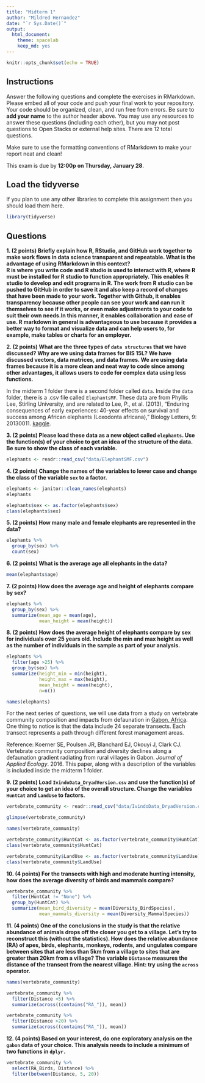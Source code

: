 ```yaml
---
title: "Midterm 1"
author: "Mildred Hernandez"
date: "`r Sys.Date()`"
output:
  html_document: 
    theme: spacelab
    keep_md: yes
---
```


```r
knitr::opts_chunk$set(echo = TRUE)
```

## Instructions
Answer the following questions and complete the exercises in RMarkdown. Please embed all of your code and push your final work to your repository. Your code should be organized, clean, and run free from errors. Be sure to **add your name** to the author header above. You may use any resources to answer these questions (including each other), but you may not post questions to Open Stacks or external help sites. There are 12 total questions.  

Make sure to use the formatting conventions of RMarkdown to make your report neat and clean!  

This exam is due by **12:00p on Thursday, January 28**.  

## Load the tidyverse
If you plan to use any other libraries to complete this assignment then you should load them here.
```r
library(tidyverse)
```

## Questions
**1. (2 points) Briefly explain how R, RStudio, and GitHub work together to make work flows in data science transparent and repeatable. What is the advantage of using RMarkdown in this context?**  
**R is where you write code and R studio is used to interact with R, where R must be installed for R studio to function appropriately. This enables R studio to develop and edit programs in R. The work from R studio can be pushed to GitHub in order to save it and also keep a record of changes that have been made to your work. Together with Github, it enables transparency because other people can see your work and can run it themselves to see if it works, or even make adjustments to your code to suit their own needs.In this manner, it enables collaboration and ease of use. R markdown in general is advantageous to use because it provides a better way to format and visualize data and can help users to, for example, make tables or charts for an employer.**

**2. (2 points) What are the three types of `data structures` that we have discussed? Why are we using data frames for BIS 15L?**
**We have discussed vectors, data matrices, and data frames. We are using data frames because it is a more clean and neat way to code since among other advantages, it allows users to code for complex data using less functions.**

In the midterm 1 folder there is a second folder called `data`. Inside the `data` folder, there is a .csv file called `ElephantsMF`. These data are from Phyllis Lee, Stirling University, and are related to Lee, P., et al. (2013), "Enduring consequences of early experiences: 40-year effects on survival and success among African elephants (Loxodonta africana)," Biology Letters, 9: 20130011. [kaggle](https://www.kaggle.com/mostafaelseidy/elephantsmf).  

**3. (2 points) Please load these data as a new object called `elephants`. Use the function(s) of your choice to get an idea of the structure of the data. Be sure to show the class of each variable.**
```r
elephants <- readr::read_csv("data/ElephantSMF.csv")
```

**4. (2 points) Change the names of the variables to lower case and change the class of the variable `sex` to a factor.**
```r
elephants <- janitor::clean_names(elephants)
elephants
```
```r
elephants$sex <- as.factor(elephants$sex)
class(elephants$sex)
```

**5. (2 points) How many male and female elephants are represented in the data?**
```r
elephants %>%
  group_by(sex) %>%
  count(sex)
```

**6. (2 points) What is the average age all elephants in the data?**
```r
mean(elephants$age)
```

**7. (2 points) How does the average age and height of elephants compare by sex?**
```r
elephants %>%
  group_by(sex) %>%
  summarize(mean_age = mean(age),
            mean_height = mean(height))
```

**8. (2 points) How does the average height of elephants compare by sex for individuals over 25 years old. Include the min and max height as well as the number of individuals in the sample as part of your analysis.**
```r
elephants %>%
  filter(age >25) %>%
  group_by(sex) %>%
  summarize(height_min = min(height),
            height_max = max(height),
            mean_height = mean(height),
            n=n())
```
```r
names(elephants)
```

For the next series of questions, we will use data from a study on vertebrate community composition and impacts from defaunation in [Gabon, Africa](https://en.wikipedia.org/wiki/Gabon). One thing to notice is that the data include 24 separate transects. Each transect represents a path through different forest management areas.  

Reference: Koerner SE, Poulsen JR, Blanchard EJ, Okouyi J, Clark CJ. Vertebrate community composition and diversity declines along a defaunation gradient radiating from rural villages in Gabon. _Journal of Applied Ecology_. 2016. This paper, along with a description of the variables is included inside the midterm 1 folder.  

**9. (2 points) Load `IvindoData_DryadVersion.csv` and use the function(s) of your choice to get an idea of the overall structure. Change the variables `HuntCat` and `LandUse` to factors.**
```r
vertebrate_community <- readr::read_csv("data/IvindoData_DryadVersion.csv")
```
```r
glimpse(vertebrate_community)
```

```r
names(vertebrate_community)
```

```r
vertebrate_community$HuntCat <- as.factor(vertebrate_community$HuntCat)
class(vertebrate_community$HuntCat)
```
```r
vertebrate_community$LandUse <- as.factor(vertebrate_community$LandUse)
class(vertebrate_community$LandUse)
```

**10. (4 points) For the transects with high and moderate hunting intensity, how does the average diversity of birds and mammals compare?**
```r
vertebrate_community %>%
  filter(HuntCat != "None") %>%
  group_by(HuntCat) %>%
  summarize(mean_bird_diversity = mean(Diversity_BirdSpecies),
            mean_mammals_diversity = mean(Diversity_MammalSpecies))
```

**11. (4 points) One of the conclusions in the study is that the relative abundance of animals drops off the closer you get to a village. Let's try to reconstruct this (without the statistics). How does the relative abundance (RA) of apes, birds, elephants, monkeys, rodents, and ungulates compare between sites that are less than 5km from a village to sites that are greater than 20km from a village? The variable `Distance` measures the distance of the transect from the nearest village. Hint: try using the `across` operator.** 
```r
names(vertebrate_community)
```
```r
vertebrate_community %>%
  filter(Distance <5) %>%
  summarize(across((contains("RA_")), mean))
```

```r
vertebrate_community %>%
  filter(Distance >20) %>%
  summarize(across((contains("RA_")), mean))
```

**12. (4 points) Based on your interest, do one exploratory analysis on the `gabon` data of your choice. This analysis needs to include a minimum of two functions in `dplyr.`**
```r
vertebrate_community %>%
  select(RA_Birds, Distance) %>%
  filter(between(Distance, 5, 20))
```
